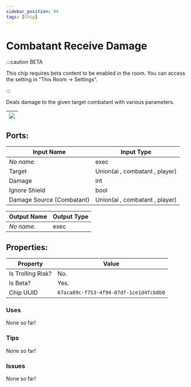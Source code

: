 ```yaml
---
sidebar_position: 94
tags: [Chip]
---
```


# Combatant Receive Damage
:::caution BETA

This chip requires beta content to be enabled in the room. You can access the setting in "This Room -> Settings".

:::

Deals damage to the given target combatant with various parameters.

| ![](https://images-ext-2.discordapp.net/external/MPmIaQzlEPmgGWlgi-WxBBXt0Bjv_zWPkg1y1f_sy3s/https/www.recroomcircuits.com/image/circuit/absolute-value?width=206&height=108) |
|-----|

## Ports:

| Input Name | Input Type |
|-----------|-----------|
| *No name.* | exec |
| Target | Union(ai , combatant , player) |
| Damage | int |
| Ignore Shield | bool |
| Damage Source (Combatant) | Union(ai , combatant , player) |

| Output Name | Output Type |
|-----------|-----------|
| *No name.* | exec |

## Properties:

| Property  | Value |
|-------------------|-----------|
| Is Trolling Risk? | No. |
| Is Beta? | Yes. |
| Chip UUID | `67aca89c-f753-4f94-87df-1ce1d4fcb8b0` |

### Uses

None so far!

### Tips

None so far!

### Issues

None so far!